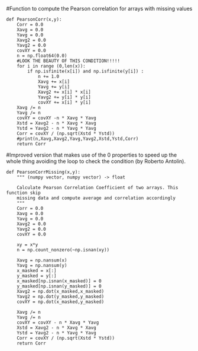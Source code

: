 #Function to compute the Pearson correlation for arrays with missing values

```
def PearsonCorr(x,y):
    Corr = 0.0
    Xavg = 0.0
    Yavg = 0.0
    Xavg2 = 0.0
    Yavg2 = 0.0
    covXY = 0.0
    n = np.float64(0.0)
    #LOOK THE BEAUTY OF THIS CONDITION!!!!!
    for i in range (0,len(x)):
        if np.isfinite(x[i]) and np.isfinite(y[i]) :
            n += 1.0
            Xavg += x[i]
            Yavg += y[i]
            Xavg2 += x[i] * x[i]
            Yavg2 += y[i] * y[i]
            covXY += x[i] * y[i]
    Xavg /= n
    Yavg /= n
    covXY = covXY -n * Xavg * Yavg
    Xstd = Xavg2 - n * Xavg * Xavg
    Ystd = Yavg2 - n * Yavg * Yavg
    Corr = covXY / (np.sqrt(Xstd * Ystd))
    #print(n,Xavg,Xavg2,Yavg,Yavg2,Xstd,Ystd,Corr)
    return Corr
```




#Improved version that makes use of the 0 properties to speed up the whole thing avoiding the loop to check the condition (by Roberto Antolin).

```
def PearsonCorrMissing(x,y):
    """ (numpy vector, numpy vector) -> float

    Calculate Pearson Correlation Coefficient of two arrays. This function skip
    missing data and compute average and correlation accordingly
    """
    Corr = 0.0
    Xavg = 0.0
    Yavg = 0.0
    Xavg2 = 0.0
    Yavg2 = 0.0
    covXY = 0.0

    xy = x*y
    n = np.count_nonzero(~np.isnan(xy))

    Xavg = np.nansum(x)
    Yavg = np.nansum(y)
    x_masked = x[:]
    y_masked = y[:]
    x_masked[np.isnan(x_masked)] = 0
    y_masked[np.isnan(y_masked)] = 0
    Xavg2 = np.dot(x_masked,x_masked)
    Yavg2 = np.dot(y_masked,y_masked)
    covXY = np.dot(x_masked,y_masked)

    Xavg /= n
    Yavg /= n
    covXY = covXY - n * Xavg * Yavg
    Xstd = Xavg2 - n * Xavg * Xavg
    Ystd = Yavg2 - n * Yavg * Yavg
    Corr = covXY / (np.sqrt(Xstd * Ystd))
    return Corr
    
```
  

